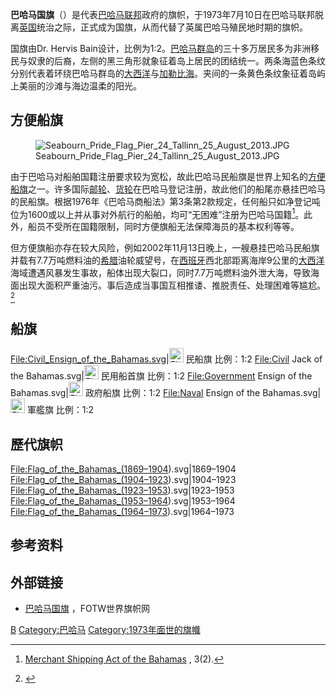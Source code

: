 {{National flag infobox|
Name = 巴哈马|
Article = |
Image = Flag of the Bahamas.svg|
Use = 111000|
Symbol = |
Proportion = 1:2|
Adoption = 1973年7月10日|
Design = 藍黃二色三條橫旗，左邊有黑三角形。|
Designer = Dr. Hervis Bain<ref name=tribune>{{cite news |first= |last= |title=Dr Bain Joins The Fabulous Forty |url=http://www.tribune242.com/news/2013/jun/10/dr-bain-joins-the-fabulous-forty/ |work=Tribune 242 |date=2013-06-13 |accessdate=2015-03-15 |archive-date=2019-07-31 |archive-url=https://web.archive.org/web/20190731003628/http://www.tribune242.com/news/2013/jun/10/dr-bain-joins-the-fabulous-forty/ |dead-url=no }}</ref><ref name=freeport>{{cite news |first= |last= |title=Our national flag, a symbol of true national pride |url=http://freeport.nassauguardian.net/Opinion/Columns/Our-National-Flag--a-symbol-of-true-National-Pride |work=[[Freeport_News|Freeport News]] |date= |accessdate=2015-03-15 |archive-url=https://web.archive.org/web/20150402120454/http://freeport.nassauguardian.net/Opinion/Columns/Our-National-Flag--a-symbol-of-true-National-Pride |archive-date=2015-04-02 |url-status=dead }}</ref>
}}

'''巴哈马国旗'''（{{lang-en|Flag of the Bahamas}}）是代表[[巴哈马|巴哈马联邦]]政府的旗帜，于1973年7月10日在巴哈马联邦脱离[[英国|英国]]统治之际，正式成为国旗，从而代替了英属巴哈马殖民地时期的旗帜。

国旗由Dr. Hervis Bain设计，比例为1:2。[[巴哈马群岛|巴哈马群岛]]的三十多万居民多为非洲移民与奴隶的后裔，左侧的黑三角形就象征着岛上居民的团结统一。两条海蓝色条纹分别代表着环绕巴哈马群岛的[[大西洋|大西洋]]与[[加勒比海|加勒比海]]。夹间的一条黄色条纹象征着岛屿上美丽的沙滩与海边温柔的阳光。

== 方便船旗 ==
[[File:Seabourn_Pride_Flag_Pier_24_Tallinn_25_August_2013.JPG|thumb]]

由于巴哈马对船舶国籍注册要求较为宽松，故此巴哈马民船旗是世界上知名的[[权宜船旗|方便船旗]]之一。许多国际[[邮轮|邮轮]]、[[货轮|货轮]]在巴哈马登记注册，故此他们的船尾亦悬挂巴哈马的民船旗。根据1976年《巴哈马商船法》第3条第2款规定，任何船只如净登记吨位为1600或以上并从事对外航行的船舶，均可“无困难”注册为巴哈马国籍<ref>[http://laws.bahamas.gov.bs/cms/images/LEGISLATION/PRINCIPAL/1976/1976-0016/MerchantShippingAct_1.pdf Merchant Shipping Act of the Bahamas] {{Wayback|url=http://laws.bahamas.gov.bs/cms/images/LEGISLATION/PRINCIPAL/1976/1976-0016/MerchantShippingAct_1.pdf |date=20151217004852 }}, 3(2).</ref>。此外，船员不受所在国籍限制，同时方便旗船无法保障海员的基本权利等等。

但方便旗船亦存在较大风险，例如2002年11月13日晚上，一艘悬挂巴哈马民船旗并载有7.7万吨燃料油的[[希腊|希腊]]油轮威望号，在[[西班牙|西班牙]]西北部距离海岸9公里的[[大西洋|大西洋]]海域遭遇风暴发生事故，船体出现大裂口，同时7.7万吨燃料油外泄大海，导致海面出现大面积严重油污。事后造成当事国互相推诿、推脱责任、处理困难等尴尬。<ref>{{cite journal|last1=Ordás|first1=M. C.|last2=Albaigés|first2=J.|last3=Bayona|first3=J. M.|last4=Ordás|first4=A.|last5=Figueras|first5=A.|year=2007|title=Assessment of In Vivo Effects of the Prestige Fuel Oil Spill on the Mediterranean Mussel Immune System|journal=Archives of Environmental Contamination and Toxicology|volume=52|issue=2|pages=200–206|doi=10.1007/s00244-006-0058-7|pmid=17180482}} {{registration required}}</ref>

== 船旗 ==
<gallery>
File:Civil_Ensign_of_the_Bahamas.svg|[[File:FIAV_000100.svg|23px]] 民船旗 比例：1:2
File:Civil Jack of the Bahamas.svg|[[File:FIAV_000100.svg|23px]] 民用船首旗 比例：1:2
File:Government Ensign of the Bahamas.svg|[[File:FIAV_000001.svg|23px]] 政府船旗 比例：1:2
File:Naval Ensign of the Bahamas.svg|[[File:FIAV_000001.svg|23px]] 軍艦旗 比例：1:2
</gallery>

== 歷代旗帜 ==
<gallery>
File:Flag_of_the_Bahamas_(1869–1904).svg|1869–1904
File:Flag_of_the_Bahamas_(1904–1923).svg|1904–1923
File:Flag_of_the_Bahamas_(1923–1953).svg|1923–1953
File:Flag_of_the_Bahamas_(1953–1964).svg|1953–1964
File:Flag_of_the_Bahamas_(1964–1973).svg|1964–1973
</gallery>

== 参考资料 ==
{{reflist}}

== 外部链接 ==
* [https://flagspot.net/flags/bs.html 巴哈马国旗] {{Wayback|url=https://flagspot.net/flags/bs.html |date=20171121145121 }}，FOTW世界旗帜网

{{美洲题目|国旗}}

[[Category:国旗|B]]
[[Category:巴哈马|Category:巴哈马]]
[[Category:1973年面世的旗幟|Category:1973年面世的旗幟]]